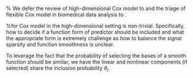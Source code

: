 \section{introduction}

% We defer the review of high-dimensional Cox model to \cite{xu2012} and the triage of flexible Cox model in biomedical data analysis to \cite{Lin2013}.

%for Cox model in the high-dimensional setting is non-trivial. Specifically, how to decide if a function form of predictor should be included and what the appropriate form is extremely challenge as how to balance the signal sparsity and function smoothness is unclear. 


To leverage the fact that the probability of selecting the bases of a smooth function should be similar, we have the linear and nonlinear components (if selected) share the inclusion probability $\theta_j$.

